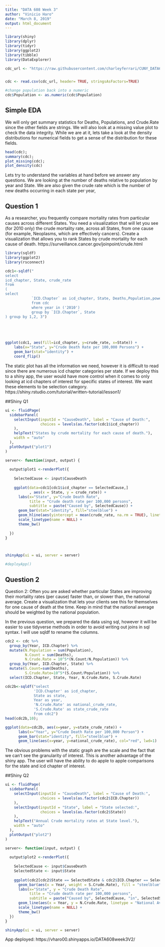 ```yaml
---
title: "DATA 608 Week 3"
author: "Vinicio Haro"
date: "March 8, 2019"
output: html_document
---
```


```r
library(shiny)
library(dplyr)
library(tidyr)
library(ggplot2)
library(tibble)
library(DataExplorer)

cdc_url <- "https://raw.githubusercontent.com/charleyferrari/CUNY_DATA608/master/lecture3/data/cleaned-cdc-mortality-1999-2010-2.csv"


cdc <- read.csv(cdc_url, header= TRUE, stringsAsFactors=TRUE)

#change population back into a numeric
cdc$Population <- as.numeric(cdc$Population) 

```


## Simple EDA
We will only get summary statistics for Deaths, Populations, and Crude.Rate since the other fields are strings. We will also look at a missing value plot to check the data integrity. While we are at it, lets take a look at the density distributions for numerical fields to get a sense of the distribution for these fields. 
```r

head(cdc);
summary(cdc);
plot_missing(cdc);
plot_density(cdc)


```

Lets try to understand the variables at hand before we answer any questions. We are looking at the number of deaths relative to population by year and State. We are also given the crude rate which is the number of new deaths occurring in each state per year, 

## Question 1

As a researcher, you frequently compare mortality rates from particular causes across different States. You need a visualization that will let you see (for 2010 only) the crude mortality rate, across all States, from one cause (for example, Neoplasms, which are effectively cancers). Create a visualization that allows you to rank States by crude mortality for each cause of death.
https://surveillance.cancer.gov/joinpoint/crude.html


```r
library(sqldf)
library(ggplot2)
library(rsconnect)

cdc1<-sqldf("
select 
icd_chapter, State, crude_rate 
from 
(
select 
            `ICD.Chapter` as icd_chapter, State, Deaths,Population,power(10,5)*(Deaths/Population) as crude_rate
            from cdc
            where year in ('2010')
            group by `ICD.Chapter`, State
) group by 1,2, 3")





ggplot(cdc1, aes(fill=icd_chapter, y=crude_rate, x=State)) +
    labs(x="State", y="Crude Death Rate per 100,000 Persons") +  
    geom_bar(stat="identity") +
    coord_flip()

```

The static plot has all the information we need, however it is difficult to read since there are numerous icd chapter categories per state. If we deploy this to a shiny app, the user would have more control when it comes to only looking at icd chapters of interest for specific states of interest. We want these elements to be selection category.  
https://shiny.rstudio.com/tutorial/written-tutorial/lesson1/

##Shiny Q1
```r
ui <- fluidPage(
  sidebarPanel(
    selectInput(inputId = "CauseDeath", label = "Cause of Death:",
                choices = levels(as.factor(cdc1$icd_chapter))
    ),
    helpText("States by crude mortality for each cause of death."),
    width = "auto"
  ),
  plotOutput("plot1")
)

server<- function(input, output) {
  
  output$plot1 <-renderPlot({
    
    SelectedCause <- input$CauseDeath
    
    ggplot(data=cdc1[cdc1$icd_chapter == SelectedCause,]
           , aes(x = State, y = crude_rate)) +
      labs(x="State", y="Crude Death Rate", 
           title = "Crude death rate per 100,000 persons",
           subtitle = paste("Caused by", SelectedCause)) +  
      geom_bar(stat="identity", fill="steelblue") + 
      geom_hline(aes(yintercept = mean(crude_rate, na.rm = TRUE), linetype = "National Average"), col="red", lwd=1) +
      scale_linetype(name = NULL) +
      theme_bw()
    
  })
}



shinyApp(ui = ui, server = server)

#deployApp()

```




## Question 2
Question 2:
Often you are asked whether particular States are improving their mortality rates (per cause) faster than, or slower than, the national average. Create a visualization that lets your clients see this for themselves for one cause of death at the time. Keep in mind that the national average should be weighted by the national population.

In the previous question, we prepared the data using sql, however it will be easier to use tidyverse methods in order to avoid writing out joins in sql syntax. I will use sqldf to rename the columns. 
```r
cdc2 <- cdc %>%
  group_by(Year, ICD.Chapter) %>%
  mutate(N.Population = sum(Population),
         N.Count = sum(Deaths), 
         N.Crude.Rate = 10^5*(N.Count/N.Population)) %>% 
  group_by(Year, ICD.Chapter, State) %>%
  mutate(S.Count=sum(Deaths),
         S.Crude.Rate=10^5*(S.Count/Population)) %>%
  select(ICD.Chapter, State, Year, N.Crude.Rate, S.Crude.Rate)

cdc2b<-sqldf("select 
             'ICD.Chapter' as icd_chapter, 
             State as state,
             Year as year,
             'N.Crude.Rate' as national_crude_rate, 
             'S.Crude.Rate' as state_crude_rate
             from cdc2")
head(cdc2b,10);

ggplot(data=cdc2b, aes(x=year, y=state_crude_rate)) +
      labs(x="Year", y="Crude Death Rate per 100,000 Person") +  
      geom_bar(stat="identity", fill="steelblue") +
      geom_line(aes(x=year, y=national_crude_rate), col="red", lwd=1)
```

The obvious problems with the static graph are the scale and the fact that we can't see the granularity of interest. This is another advantage of the shiny app. The user will have the ability to do apple to apple comparisons for the state and icd chapter of interest. 

##Shiny Q2
```r
ui <- fluidPage(
  sidebarPanel(
    selectInput(inputId = "CauseDeath", label = "Cause of Death:",
                choices = levels(as.factor(cdc2$ICD.Chapter))
    ),
    selectInput(inputId = "State", label = "State selected:",
                choices = levels(as.factor(cdc2$State))
    ),
    helpText("Annual Crude mortality rates at State level."),
    width = "auto"
  ),
  plotOutput("plot2")
)

server<- function(input, output) {
  
  output$plot2 <-renderPlot({
    
    SelectedCause <- input$CauseDeath
    SelectedState <- input$State
    
    ggplot(cdc2[cdc2$State == SelectedState & cdc2$ICD.Chapter == SelectedCause,]) +
      geom_bar(aes(x = Year, weight = S.Crude.Rate), fill = "steelblue") +
      labs(x="State", y = "Crude Death Rate", 
           title = "Crude death rate per 100,000 persons",
           subtitle = paste("Caused by", SelectedCause, "in", SelectedState)) +
      geom_line(aes(x = Year, y = N.Crude.Rate, linetype = "National Average"), col = "red", lwd = 1) +
      scale_linetype(name = NULL) +
      theme_bw()
  })
}

shinyApp(ui = ui, server = server)
```

App deployed:
https://vharo00.shinyapps.io/DATA608week3V2/

